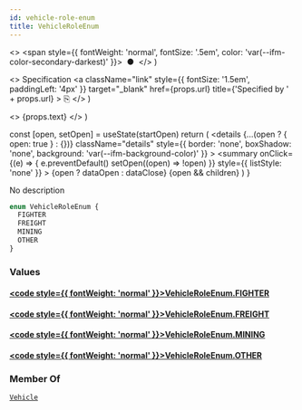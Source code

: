 ```yaml
---
id: vehicle-role-enum
title: VehicleRoleEnum
---
```


  <>
    <span style={{ fontWeight: 'normal', fontSize: '.5em', color: 'var(--ifm-color-secondary-darkest)' }}>
      &nbsp;●&nbsp;
    </span>
  </>
)

  <>
    Specification
    <a
      className="link"
      style={{ fontSize: '1.5em', paddingLeft: '4px' }}
      target="_blank"
      href={props.url}
      title={'Specified by ' + props.url}
    >
      ⎘
    </a>
  </>
)

  <>
    <span className={props.class}>{props.text}</span>
  </>
)


  const [open, setOpen] = useState(startOpen)
  return (
    <details
      {...(open ? { open: true } : {})}
      className="details"
      style={{ border: 'none', boxShadow: 'none', background: 'var(--ifm-background-color)' }}
    >
      <summary
        onClick={(e) => {
          e.preventDefault()
          setOpen((open) => !open)
        }}
        style={{ listStyle: 'none' }}
      >
        {open ? dataOpen : dataClose}
      </summary>
      {open && children}
    </details>
  )
}

No description

```graphql
enum VehicleRoleEnum {
  FIGHTER
  FREIGHT
  MINING
  OTHER
}
```

### Values

#### [<code style={{ fontWeight: 'normal' }}>VehicleRoleEnum.<b>FIGHTER</b></code>](#)

#### [<code style={{ fontWeight: 'normal' }}>VehicleRoleEnum.<b>FREIGHT</b></code>](#)

#### [<code style={{ fontWeight: 'normal' }}>VehicleRoleEnum.<b>MINING</b></code>](#)

#### [<code style={{ fontWeight: 'normal' }}>VehicleRoleEnum.<b>OTHER</b></code>](#)

### Member Of

[`Vehicle`](/api/types/objects/vehicle.mdx) <Badge class="badge badge--secondary badge--relation" text="object"/>
